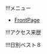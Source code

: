 !!!メニュー

*[[トップ|FrontPage]]

!!!アクセス来歴
{{access 5,v}}

!!!日別ベスト８
{{accessdays 8,2}}

{{category_list}}
